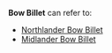 {{Disambiguation}}
'''Bow Billet''' can refer to:
* [[Northlander Bow Billet]]
* [[Midlander Bow Billet]]